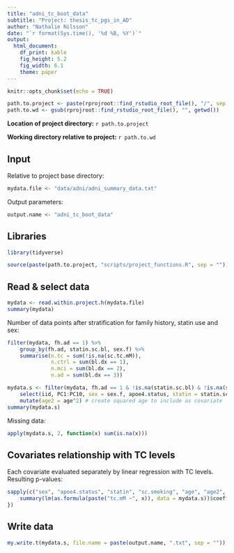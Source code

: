 ```yaml
---
title: "adni_tc_boot_data"
subtitle: "Project: thesis_tc_pgs_in_AD"
author: "Nathalie Nilsson"
date: "`r format(Sys.time(), '%d %B, %Y')`"
output: 
  html_document: 
    df_print: kable
    fig_height: 5.2
    fig_width: 6.1
    theme: paper
---
```


```r
knitr::opts_chunk$set(echo = TRUE)
```

```r
path.to.project <- paste(rprojroot::find_rstudio_root_file(), "/", sep = "")
path.to.wd <- gsub(rprojroot::find_rstudio_root_file(), "", getwd())
```
**Location of project directory:** `r path.to.project`

**Working directory relative to project:** `r path.to.wd`

## Input
Relative to project base directory:
```r
mydata.file <- "data/adni/adni_summary_data.txt"
```

Output parameters:
```r
output.name <- "adni_tc_boot_data"
```

## Libraries
```r
library(tidyverse)

source(paste(path.to.project, "scripts/project_functions.R", sep = ""))
```

## Read & select data
```r
mydata <- read.within.project.h(mydata.file)
summary(mydata)
```

Number of data points after stratification for family history, statin use and sex:
```r
filter(mydata, fh.ad == 1) %>%
    group_by(fh.ad, statin.sc.bl, sex.f) %>%
    summarise(n.tc = sum(!is.na(sc.tc.mM)), 
              n.ctrl = sum(bl.dx == 1), 
              n.mci = sum(bl.dx == 2), 
              n.ad = sum(bl.dx == 3))
```


```r
mydata.s <- filter(mydata, fh.ad == 1 & !is.na(statin.sc.bl) & !is.na(sc.tc.mM)) %>% 
    select(iid, PC1:PC10, sex = sex.f, apoe4.status, statin = statin.sc.bl, sc.smoking, age = tc.age, bl.dx, tc.mM = sc.tc.mM) %>%
    mutate(age2 = age^2) # create squared age to include as covariate
summary(mydata.s)
```

Missing data:
```r
apply(mydata.s, 2, function(x) sum(is.na(x)))
```

## Covariates relationship with TC levels
Each covariate evaluated separately by linear regression with TC levels. Resulting p-values:
```r
sapply(c("sex", "apoe4.status", "statin", "sc.smoking", "age", "age2", "bl.dx"), function(x) {
    summary(lm(as.formula(paste("tc.mM ~", x)), data = mydata.s))$coefficients[2,4]
})
```

## Write data
```r
my.write.t(mydata.s, file.name = paste(output.name, ".txt", sep = ""))
```

